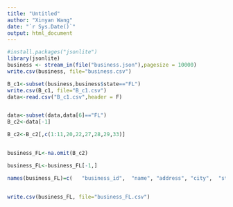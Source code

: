 ---
title: "Untitled"
author: "Xinyan Wang"
date: "`r Sys.Date()`"
output: html_document
---

```{r pressure, echo=FALSE}
#install.packages("jsonlite")
library(jsonlite)
business <- stream_in(file("business.json"),pagesize = 10000)
write.csv(business, file="business.csv")

B_c1<-subset(business,business$state=="FL")
write.csv(B_c1, file="B_c1.csv")
data<-read.csv("B_c1.csv",header = F)


data<-subset(data,data[6]=="FL")
B_c2<-data[-1]

B_c2<-B_c2[,c(1:11,20,22,27,28,29,33)]


business_FL<-na.omit(B_c2)

business_FL<-business_FL[-1,]

names(business_FL)=c(	"business_id",	"name",	"address", "city",	"state",	"postal_code",	"latitude",	"longitude",	"stars",	"review_count",	"is_open",	"attributes.WiFi",	"attributes.WheelchairAccessible"	,"attributes.DogsAllowed",	"attributes.Alcohol",	"attributes.GoodForKids",	"attributes.RestaurantsGoodForGroups")


write.csv(business_FL, file="business_FL.csv")
```

